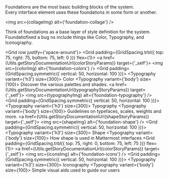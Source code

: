 



<Meta title="Foundations/Overview" />

<ThemeProvider />

<Title>Foundations</Title>
<Subtitle>
    Foundations are the most basic building blocks of the system. <br />
    Every interface element uses these foundations in some form or another.
</Subtitle>

<img src={collageImg} alt={'foundation-collage'} />

<Description>
    Think of foundations as a base layer of style definition for the system. Foundatiofixed a bug ns
    include things like Color, Typography, and Iconography.
</Description>

<Grid row justify={'space-around'}>
    <Grid padding={GridSpacing.trbl({ top: 75, right: 75, bottom: 75, left: 0 })} flex={1}>
        <a href={Utils.getStoryDocumentationUrl(colorStoryParams)} target={'_self'}>
            <Shape border borderRadius={4} elevation={0} elevationOnHover={2}>
                <img src={colorImg} alt={'foundation-colors'} />
                <Grid padding={GridSpacing.symmetric({ vertical: 50, horizontal: 100 })}>
                    <Typography variant={'h3'} size={300}>
                        Color
                    </Typography>
                    <Typography variant={'body'} size={100}>
                        Discover the various palettes and shades.
                    </Typography>
                </Grid>
            </Shape>
        </a>
    </Grid>
    <Grid padding={GridSpacing.all(75)} flex={1}>
        <a href={Utils.getStoryDocumentationUrl(typographyStoryParams)} target={'_self'}>
            <Shape border borderRadius={4} elevation={0} elevationOnHover={2}>
                <img src={typographyImg} alt={'foundation-typography'} />
                <Grid padding={GridSpacing.symmetric({ vertical: 50, horizontal: 100 })}>
                    <Typography variant={'h3'} size={300}>
                        Typography
                    </Typography>
                    <Typography variant={'body'} size={100}>
                        Guidelines on typefaces, scales, weights and more.
                    </Typography>
                </Grid>
            </Shape>
        </a>
    </Grid>
    <Grid padding={GridSpacing.all(75)} flex={1}>
        <a href={Utils.getStoryDocumentationUrl(shapeStoryParams)} target={'_self'}>
            <Shape border borderRadius={4} elevation={0} elevationOnHover={2}>
                <img src={shapeImg} alt={'foundation-shape'} />
                <Grid padding={GridSpacing.symmetric({ vertical: 50, horizontal: 100 })}>
                    <Typography variant={'h3'} size={300}>
                        Shape
                    </Typography>
                    <Typography variant={'body'} size={100}>
                        How shape is used in Mattermost interfaces
                    </Typography>
                </Grid>
            </Shape>
        </a>
    </Grid>
    <Grid padding={GridSpacing.trbl({ top: 75, right: 0, bottom: 75, left: 75 })} flex={1}>
        <a href={Utils.getStoryDocumentationUrl(colorStoryParams)} target={'_self'}>
            <Shape border borderRadius={4} elevation={0} elevationOnHover={2}>
                <img src={iconsImg} alt={'foundation-icons'} />
                <Grid padding={GridSpacing.symmetric({ vertical: 50, horizontal: 100 })}>
                    <Typography variant={'h3'} size={300}>
                        Iconography
                    </Typography>
                    <Typography variant={'body'} size={100}>
                        Simple visual aids used to guide our users
                    </Typography>
                </Grid>
            </Shape>
        </a>
    </Grid>
</Grid>
